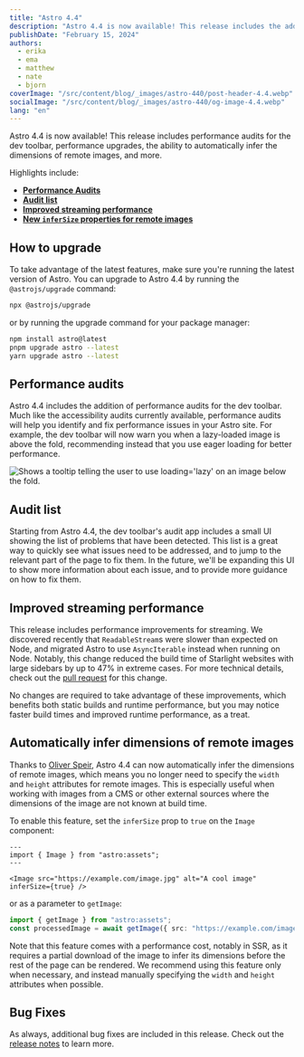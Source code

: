 ```yaml
---
title: "Astro 4.4"
description: "Astro 4.4 is now available! This release includes the addition of performance audits for the dev toolbar, performance upgrades, the ability to automatically infer the dimensions of remote images, and more."
publishDate: "February 15, 2024"
authors:
  - erika
  - ema
  - matthew
  - nate
  - bjorn
coverImage: "/src/content/blog/_images/astro-440/post-header-4.4.webp"
socialImage: "/src/content/blog/_images/astro-440/og-image-4.4.webp"
lang: "en"
---
```



Astro 4.4 is now available! This release includes performance audits for the dev toolbar, performance upgrades, the ability to automatically infer the dimensions of remote images, and more.

Highlights include:

- [**Performance Audits**](#performance-audits)
- [**Audit list**](#audit-list)
- [**Improved streaming performance**](#improved-streaming-performance)
- [**New `inferSize` properties for remote images**](#automatically-infer-dimensions-of-remote-images)


## How to upgrade

To take advantage of the latest features, make sure you're running the latest version of Astro. You can upgrade to Astro 4.4 by running the `@astrojs/upgrade` command:

```sh
npx @astrojs/upgrade
```

or by running the upgrade command for your package manager:

```sh
npm install astro@latest
pnpm upgrade astro --latest
yarn upgrade astro --latest
```

## Performance audits

Astro 4.4 includes the addition of performance audits for the dev toolbar. Much like the accessibility audits currently available, performance audits will help you identify and fix performance issues in your Astro site. For example, the dev toolbar will now warn you when a lazy-loaded image is above the fold, recommending instead that you use eager loading for better performance.

<Image src={perfAuditImage} alt="Shows a tooltip telling the user to use loading='lazy' on an image below the fold." />

## Audit list

Starting from Astro 4.4, the dev toolbar's audit app includes a small UI showing the list of problems that have been detected. This list is a great way to quickly see what issues need to be addressed, and to jump to the relevant part of the page to fix them. In the future, we'll be expanding this UI to show more information about each issue, and to provide more guidance on how to fix them.

## Improved streaming performance

This release includes performance improvements for streaming. We discovered recently that `ReadableStream`s were slower than expected on Node, and migrated Astro to use `AsyncIterable` instead when running on Node. Notably, this change reduced the build time of Starlight websites with large sidebars by up to 47% in extreme cases. For more technical details, check out the [pull request](https://github.com/withastro/astro/pull/9614) for this change.

No changes are required to take advantage of these improvements, which benefits both static builds and runtime performance, but you may notice faster build times and improved runtime performance, as a treat.

## Automatically infer dimensions of remote images

Thanks to [Oliver Speir](https://github.com/OliverSpeir), Astro 4.4 can now automatically infer the dimensions of remote images, which means you no longer need to specify the `width` and `height` attributes for remote images. This is especially useful when working with images from a CMS or other external sources where the dimensions of the image are not known at build time.

To enable this feature, set the `inferSize` prop to `true` on the `Image` component:

```astro
---
import { Image } from "astro:assets";
---

<Image src="https://example.com/image.jpg" alt="A cool image" inferSize={true} />
```

or as a parameter to `getImage`:

```ts
import { getImage } from "astro:assets";
const processedImage = await getImage({ src: "https://example.com/image.jpg", inferSize: true });
```

Note that this feature comes with a performance cost, notably in SSR, as it requires a partial download of the image to infer its dimensions before the rest of the page can be rendered. We recommend using this feature only when necessary, and instead manually specifying the `width` and `height` attributes when possible.

## Bug Fixes

As always, additional bug fixes are included in this release. Check out the [release notes](https://github.com/withastro/astro/blob/refs/heads/main/packages/astro/CHANGELOG.md#440) to learn more.
